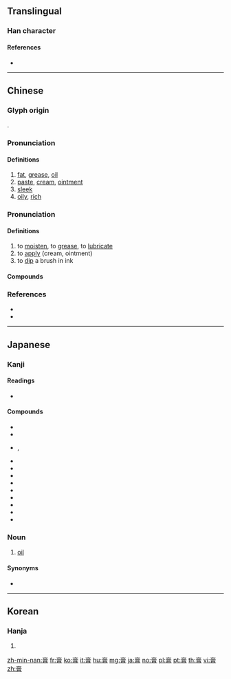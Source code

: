 {{character info/new}}
==Translingual==

===Han character===
{{Han char|rn=130|rad=肉|as=10|sn=14|four=00227|canj=YRBB}}

====References====
* {{Han ref|kx=0992.010|dkj=29800|dj=1444.040|hdz=32103.080|uh=818F|ud=33167|bh=BB49|bd=47945}}

----

==Chinese==
{{zh-forms}}

===Glyph origin===
{{Han etym}}
{{Han compound|高|肉|c1=p|c2=s|ls=psc}}.

===Pronunciation===
{{zh-pron
|m=gāo
|c=gou1
|h=pfs=kò
|md=
|mn=ko/kō
|w=
|mc=y
|oc=y
|cat=n,a
}}

====Definitions====
{{zh-hanzi}}

# [[fat]], [[grease]], [[oil]]
# [[paste]], [[cream]], [[ointment]]
# [[sleek]]
# [[oily]], [[rich]]

===Pronunciation===
{{zh-pron
|m=gào
|c=gou3
|h=pfs=kò
|md=
|mn=
|w=
|mc=
|oc=
|cat=v
}}

====Definitions====
{{zh-hanzi}}

# to [[moisten]], to [[grease]], to [[lubricate]]
# to [[apply]] (cream, ointment)
# to [[dip]] a brush in ink

====Compounds====
{{zh-der|狗皮膏|少林風濕跌打膏|膏藥|阿魏化痞膏|二冬膏|刺五加浸膏}}

===References===
* {{R:cedict}}
* {{cite-book|last=McNaughton|first=William|year=2005
|title=Reading & Writing Chinese: Simplified Character Edition|publisher=Tuttle|isbn=978-0804835091
|page=22|edition=2nd Edition
}}

----

==Japanese==

===Kanji===
{{ja-kanji|grade=|rs=肉10}}

====Readings====
* {{ja-readings|on=[[こう]] (''kō'')|kun=[[あぶら]] (''abura'')}}

====Compounds====
* {{ja-r|亜鉛華軟膏|あえんかなんこう}}
* {{ja-r|按摩膏|あんまこう}}
* {{ja-r|内股膏薬|うちまたこうやく}}, {{ja-r|内股膏薬|うちまたごうやく}}
* {{ja-r|眼軟膏|がんなんこう}}
* {{ja-r|膏血|こうけつ}}
* {{ja-r|膏肓|こうこう}}
* {{ja-r|膏薬|こうやく}}
* {{ja-r|石膏|せっこう}}
* {{ja-r|石膏像|せっこうぞう}}
* {{ja-r|軟膏|なんこう}}
* {{ja-r|絆創膏|ばんそうこう}}
* {{ja-r|二股膏薬|ふたまたこうやく}}

===Noun===
{{ja-noun|あぶら}}

# [[oil]]

====Synonyms====
* {{l|ja|油}}

----

==Korean==

===Hanja===
{{ko-hanja|hangeul=고|eumhun=|mr=ko|y=ko}}

# {{defn|lang=ko|sort=肉10}}

[[zh-min-nan:膏]]
[[fr:膏]]
[[ko:膏]]
[[it:膏]]
[[hu:膏]]
[[mg:膏]]
[[ja:膏]]
[[no:膏]]
[[pl:膏]]
[[pt:膏]]
[[th:膏]]
[[vi:膏]]
[[zh:膏]]